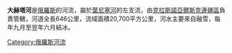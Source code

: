 {{Unreferenced|time=2017-07-10T18:51:50+00:00}}
'''大赫塔河'''是[[俄羅斯|俄羅斯]]的河流，屬於[[葉尼塞河|葉尼塞河]]的左支流，由[[克拉斯諾亞爾斯克邊疆區|克拉斯諾亞爾斯克邊疆區]]負責管轄，河道全長646公里，流域面積20,700平方公里，河水主要來自融雪，每年九月至翌年六月結冰。

{{葉尼塞河}}

[[Category:俄羅斯河流|Category:俄羅斯河流]]

{{Russia-geo-stub}}
